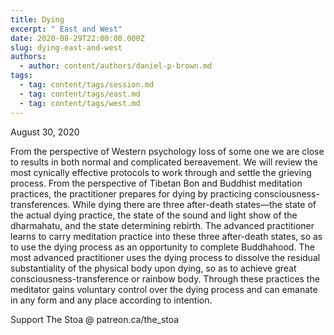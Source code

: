 ```yaml
---
title: Dying
excerpt: " East and West"
date: 2020-08-29T22:00:00.000Z
slug: dying-east-and-west
authors:
  - author: content/authors/daniel-p-brown.md
tags:
  - tag: content/tags/session.md
  - tag: content/tags/east.md
  - tag: content/tags/west.md
---
```


August 30, 2020

From the perspective of Western psychology loss of some one we are close to results in both normal and complicated bereavement. We will review the most cynically effective protocols to work through and settle the grieving process. From the perspective of Tibetan Bon and Buddhist meditation practices, the practitioner prepares for dying by practicing consciousness-transferences. While dying there are three after-death states—the state of the actual dying practice, the state of the sound and light show of the dharmahatu, and the state determining rebirth. The advanced practitioner learns to carry meditation practice into these three after-death states, so as to use the dying process as an opportunity to complete Buddhahood. The most advanced practitioner uses the dying process to dissolve the residual substantiality of the physical body upon dying, so as to achieve great consciousness-transference or rainbow body. Through these practices the meditator gains voluntary control over the dying process and can emanate in any form and any place according to intention.

Support The Stoa @ patreon.ca/the_stoa
